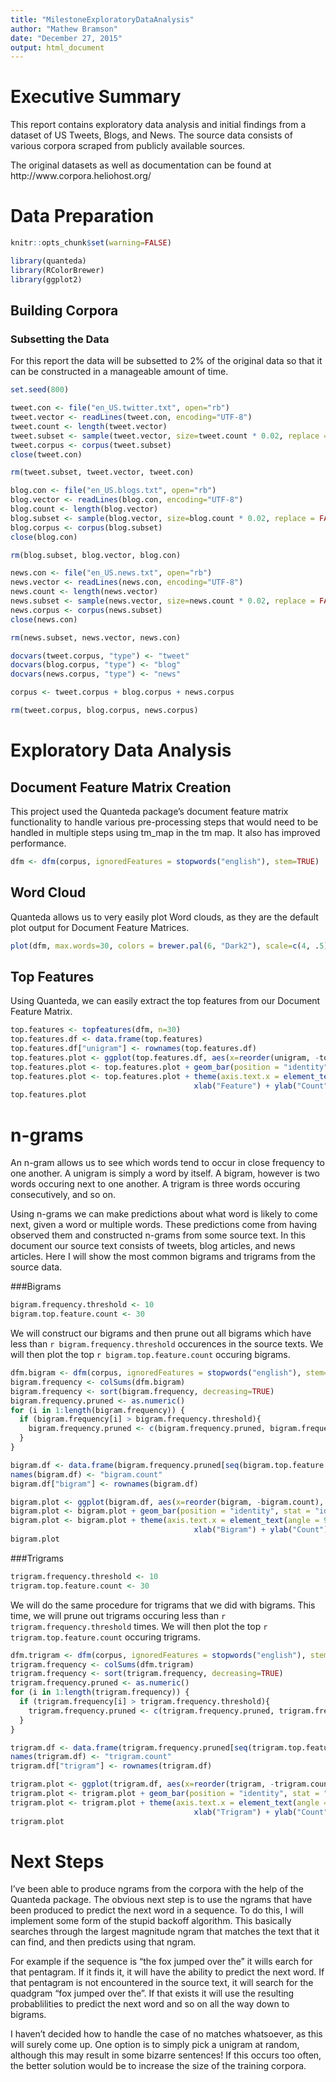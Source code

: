 ```yaml
---
title: "MilestoneExploratoryDataAnalysis"
author: "Mathew Bramson"
date: "December 27, 2015"
output: html_document
---
```


# Executive Summary

This report contains exploratory data analysis and initial findings from a dataset of US Tweets, Blogs, and News. The source data consists of various corpora scraped from publicly available sources.

The original datasets as well as documentation can be found at http://www.corpora.heliohost.org/

# Data Preparation

```r
knitr::opts_chunk$set(warning=FALSE)
```

```r
library(quanteda)
library(RColorBrewer)
library(ggplot2)
```

## Building Corpora

### Subsetting the Data

For this report the data will be subsetted to 2% of the original data so that it can be constructed in a manageable amount of time.
```r
set.seed(800)
```

```r
tweet.con <- file("en_US.twitter.txt", open="rb")
tweet.vector <- readLines(tweet.con, encoding="UTF-8")
tweet.count <- length(tweet.vector)
tweet.subset <- sample(tweet.vector, size=tweet.count * 0.02, replace = FALSE)
tweet.corpus <- corpus(tweet.subset)
close(tweet.con)
```

```r
rm(tweet.subset, tweet.vector, tweet.con)
```

```r
blog.con <- file("en_US.blogs.txt", open="rb")
blog.vector <- readLines(blog.con, encoding="UTF-8")
blog.count <- length(blog.vector)
blog.subset <- sample(blog.vector, size=blog.count * 0.02, replace = FALSE)
blog.corpus <- corpus(blog.subset)
close(blog.con)
```

```r
rm(blog.subset, blog.vector, blog.con)
```

```r
news.con <- file("en_US.news.txt", open="rb")
news.vector <- readLines(news.con, encoding="UTF-8")
news.count <- length(news.vector)
news.subset <- sample(news.vector, size=news.count * 0.02, replace = FALSE)
news.corpus <- corpus(news.subset)
close(news.con)
```

```r
rm(news.subset, news.vector, news.con)
```

```r
docvars(tweet.corpus, "type") <- "tweet"
docvars(blog.corpus, "type") <- "blog"
docvars(news.corpus, "type") <- "news"
```

```r
corpus <- tweet.corpus + blog.corpus + news.corpus
```

```r
rm(tweet.corpus, blog.corpus, news.corpus)
```

# Exploratory Data Analysis

## Document Feature Matrix Creation

This project used the Quanteda package's document feature matrix functionality to handle various pre-processing steps that would need to be handled in multiple steps using tm_map in the tm map. It also has improved performance.

```r
dfm <- dfm(corpus, ignoredFeatures = stopwords("english"), stem=TRUE)
```

## Word Cloud

Quanteda allows us to very easily plot Word clouds, as they are the default plot output for Document Feature Matrices.

```r
plot(dfm, max.words=30, colors = brewer.pal(6, "Dark2"), scale=c(4, .5))
```

## Top Features

Using Quanteda, we can easily extract the top features from our Document Feature Matrix.

```r
top.features <- topfeatures(dfm, n=30)
top.features.df <- data.frame(top.features)
top.features.df["unigram"] <- rownames(top.features.df)
top.features.plot <- ggplot(top.features.df, aes(x=reorder(unigram, -top.features), y=top.features))
top.features.plot <- top.features.plot + geom_bar(position = "identity", stat = "identity")
top.features.plot <- top.features.plot + theme(axis.text.x = element_text(angle = 90, hjust = 1)) +
                                         xlab("Feature") + ylab("Count")
top.features.plot
```

# n-grams

An n-gram allows us to see which words tend to occur in close frequency to one another. A unigram is simply a word by itself. A bigram, however is two words occuring next to one another. A trigram is three words occuring consecutively, and so on.

Using n-grams we can make predictions about what word is likely to come next, given a word or multiple words. These predictions come from having observed them and constructed n-grams from some source text. In this document our source text consists of tweets, blog articles, and news articles. Here I will show the most common bigrams and trigrams from the source data.

###Bigrams

```r
bigram.frequency.threshold <- 10
bigram.top.feature.count <- 30
```

We will construct our bigrams and then prune out all bigrams which have less than `r bigram.frequency.threshold` occurences in the source texts. We will then plot the top `r bigram.top.feature.count` occuring bigrams.

```r
dfm.bigram <- dfm(corpus, ignoredFeatures = stopwords("english"), stem=TRUE, ngrams=2)
bigram.frequency <- colSums(dfm.bigram)
bigram.frequency <- sort(bigram.frequency, decreasing=TRUE)
bigram.frequency.pruned <- as.numeric()
for (i in 1:length(bigram.frequency)) {
  if (bigram.frequency[i] > bigram.frequency.threshold){
    bigram.frequency.pruned <- c(bigram.frequency.pruned, bigram.frequency[i])
  }
}
```

```r
bigram.df <- data.frame(bigram.frequency.pruned[seq(bigram.top.feature.count)])
names(bigram.df) <- "bigram.count"
bigram.df["bigram"] <- rownames(bigram.df)

bigram.plot <- ggplot(bigram.df, aes(x=reorder(bigram, -bigram.count), y=bigram.count))
bigram.plot <- bigram.plot + geom_bar(position = "identity", stat = "identity")
bigram.plot <- bigram.plot + theme(axis.text.x = element_text(angle = 90, hjust = 1)) +
                                         xlab("Bigram") + ylab("Count")
bigram.plot
```

###Trigrams

```r
trigram.frequency.threshold <- 10
trigram.top.feature.count <- 30
```

We will do the same procedure for trigrams that we did with bigrams. This time, we will prune out trigrams occuring less than `r trigram.frequency.threshold` times. We will then plot the top `r trigram.top.feature.count` occuring trigrams.

```r
dfm.trigram <- dfm(corpus, ignoredFeatures = stopwords("english"), stem=TRUE, ngrams=3)
trigram.frequency <- colSums(dfm.trigram)
trigram.frequency <- sort(trigram.frequency, decreasing=TRUE)
trigram.frequency.pruned <- as.numeric()
for (i in 1:length(trigram.frequency)) {
  if (trigram.frequency[i] > trigram.frequency.threshold){
    trigram.frequency.pruned <- c(trigram.frequency.pruned, trigram.frequency[i])
  }
}
```

```r
trigram.df <- data.frame(trigram.frequency.pruned[seq(trigram.top.feature.count)])
names(trigram.df) <- "trigram.count"
trigram.df["trigram"] <- rownames(trigram.df)

trigram.plot <- ggplot(trigram.df, aes(x=reorder(trigram, -trigram.count), y=trigram.count))
trigram.plot <- trigram.plot + geom_bar(position = "identity", stat = "identity")
trigram.plot <- trigram.plot + theme(axis.text.x = element_text(angle = 90, hjust = 1)) +
                                         xlab("Trigram") + ylab("Count")
trigram.plot
```

# Next Steps

I've been able to produce ngrams from the corpora with the help of the Quanteda package. The obvious next step is to use the ngrams that have been produced to predict the next word in a sequence. To do this, I will implement some form of the stupid backoff algorithm. This basically searches through the largest magnitude ngram that matches the text that it can find, and then predicts using that ngram. 

For example if the sequence is "the fox jumped over the" it wills earch for that pentagram. If it finds it, it will have the ability to predict the next word. If that pentagram is not encountered in the source text, it will search for the quadgram "fox jumped over the". If that exists it will use the resulting probablilities to predict the next word and so on all the way down to bigrams.

I haven't decided how to handle the case of no matches whatsoever, as this will surely come up. One option is to simply pick a unigram at random, although this may result in some bizarre sentences! If this occurs too often, the better solution would be to increase the size of the training corpora.
